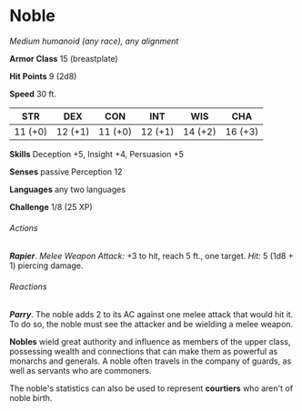 # Noble
*Medium humanoid (any race), any alignment*

**Armor Class** 15 (breastplate)

**Hit Points** 9 (2d8)

**Speed** 30 ft.

| STR     | DEX     | CON     | INT     | WIS     | CHA     |
|---------|---------|---------|---------|---------|---------|
| 11 (+0) | 12 (+1) | 11 (+0) | 12 (+1) | 14 (+2) | 16 (+3) |

**Skills** Deception +5, Insight +4, Persuasion +5

**Senses** passive Perception 12

**Languages** any two languages

**Challenge** 1/8 (25 XP)

###### Actions

***Rapier***. *Melee Weapon Attack:* +3 to hit, reach 5 ft., one target. *Hit:* 5 (1d8 + 1) piercing damage.

###### Reactions

***Parry***. The noble adds 2 to its AC against one melee attack that would hit it. To do so, the noble must see the attacker and be wielding a melee weapon.

**Nobles** wield great authority and influence as members of the upper class, possessing wealth and connections that can make them as powerful as monarchs and generals. A noble often travels in the company of guards, as well as servants who are commoners.

The noble's statistics can also be used to represent **courtiers** who aren't of noble birth.